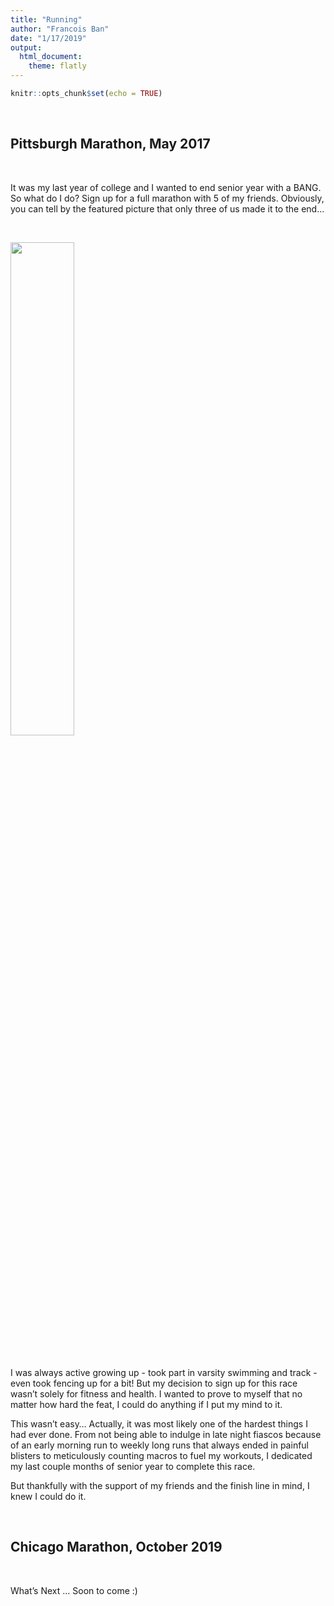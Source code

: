 ```yaml
---
title: "Running"
author: "Francois Ban"
date: "1/17/2019"
output: 
  html_document:
    theme: flatly
---
```


```r
knitr::opts_chunk$set(echo = TRUE)
```

<div id="just-line-break"></div>
<br/>
<div id="line-break-and-tab"></div>

## Pittsburgh Marathon, May 2017

<div id="just-line-break"></div>
<br/>
<div id="line-break-and-tab"></div>

It was my last year of college and I wanted to end senior year with a BANG. So what do I do? Sign up for a full marathon with 5 of my friends. Obviously, you can tell by the featured picture that only three of us made it to the end...

<div id="just-line-break"></div>
<br/>
<div id="line-break-and-tab"></div>

<img src="image/PittsburghMarathon.jpg" style="width:45%"> 

<div id="just-line-break"></div>
<br/>
<div id="line-break-and-tab"></div>

I was always active growing up - took part in varsity swimming and track - even took fencing up for a bit! But my decision to sign up for this race wasn't solely for fitness and health. I wanted to prove to myself that no matter how hard the feat, I could do anything if I put my mind to it.

This wasn't easy... Actually, it was most likely one of the hardest things I had ever done. From not being able to indulge in late night fiascos because of an early morning run to weekly long runs that always ended in painful blisters to meticulously counting macros to fuel my workouts, I dedicated my last couple months of senior year to complete this race.

But thankfully with the support of my friends and the finish line in mind, I knew I could do it.

<div id="just-line-break"></div>
<br/>
<div id="line-break-and-tab"></div>

## Chicago Marathon, October 2019

<div id="just-line-break"></div>
<br/>
<div id="line-break-and-tab"></div>

What's Next ... Soon to come :)
